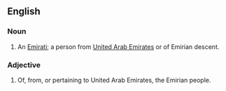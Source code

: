 ==English==

===Noun===
{{en-noun}}

# An [[Emirati]]; a person from [[United Arab Emirates]] or of Emirian descent.

===Adjective===
{{en-adj}}

# Of, from, or pertaining to United Arab Emirates, the Emirian people.
